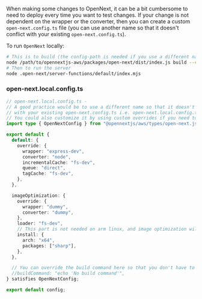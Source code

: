 When making some changes to OpenNext, it can be a bit cumbersome to need to deploy every time you want to test changes. If your change is not dependent on the wrapper or the converter, then you can create a custom `open-next.config.ts` file (you can use another name so that it doesn't conflict with your existing `open-next.config.ts`).

To run `OpenNext` locally:

```bash
# This is to build (the config-path is needed if you use a different name than the default one)
node /path/to/opennextjs-aws/packages/open-next/dist/index.js build --config-path open-next.local.config.ts
# Then to run the server
node .open-next/server-functions/default/index.mjs
```

### open-next.local.config.ts

```typescript
// open-next.local.config.ts -
// A good practice would be to use a different name so that it doesn't conflict
// with your existing open-next.config.ts i.e. open-next.local.config.ts
// You could also customize it by using custom overrides if you need to.
import type { OpenNextConfig } from "@opennextjs/aws/types/open-next.js";

export default {
  default: {
    override: {
      wrapper: "express-dev",
      converter: "node",
      incrementalCache: "fs-dev",
      queue: "direct",
      tagCache: "fs-dev",
    },
  },

  imageOptimization: {
    override: {
      wrapper: "dummy",
      converter: "dummy",
    },
    loader: "fs-dev",
    // This part is not needed on arm linux, and image optimization will only work in linux
    install: {
      arch: "x64",
      packages: ["sharp"],
    },
  },

  // You can override the build command here so that you don't have to rebuild next every time you make a change
  //buildCommand: "echo 'No build command'",
} satisfies OpenNextConfig;

export default config;
```
